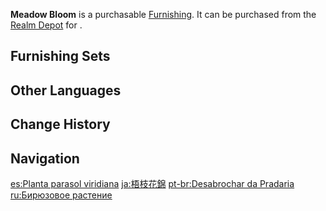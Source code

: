 {{Furnishing Infobox
|id             = 372427
|image          = Item Meadow Bloom.png
|category       = Landform
|subcategory    = Shrub
|quality        = 2
|adeptal_energy = 10
|load           = 50
|reduced_load   = 50
|description    = A plant with leaves woven as richly as green and blue brocade.
|source1        = [[Realm Depot]]
}}
'''Meadow Bloom''' is a purchasable [[Furnishing]]. It can be purchased from the [[Realm Depot]] for {{Item|Realm Currency|30|x=40}}.

==Furnishing Sets==
{{Craft Usage}}

==Other Languages==
{{Other Languages
|default_hidden = 1
|en      = Meadow Bloom
|zhs     = 梧枝锦簇
|zhs_rm  = Wú Zhī Jǐn Cù
|zht     = 梧枝錦簇
|zht_rm  = Wú Zhī Jǐn Cù
|ja      = 梧枝花錦
|ja_rm   = Goshikakin{{Assumed}}
|ko      = 오동의 가지
|ko_rm   = Odong-ui Gaji
|es      = Planta parasol viridiana
|fr      = Éclosion des prés
|ru      = Бирюзовое растение
|th      = กอไม้เขียวแซมฟ้า
|th_rm   = 
|vi      = Ngô Chi Cẩm Thốc
|de      = Türkiszweig
|id      = Mekar Melimpah
|pt      = Desabrochar da Pradaria
|tr      = Çayır Çeşme Çalısı
|it      = Prato fiorente
}}

==Change History==
{{Change History|1.5}}

==Navigation==
{{Furnishing Navbox|exterior}}

[[es:Planta parasol viridiana]]
[[ja:梧枝花錦]]
[[pt-br:Desabrochar da Pradaria]]
[[ru:Бирюзовое растение]]